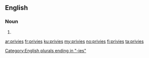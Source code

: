 ==English==

===Noun===
{{head|en|noun plural form}}

# {{plural of|privy|lang=en}}

[[Category:English plurals ending in "-ies"]]

[[ar:privies]]
[[fr:privies]]
[[ku:privies]]
[[my:privies]]
[[no:privies]]
[[fi:privies]]
[[ta:privies]]